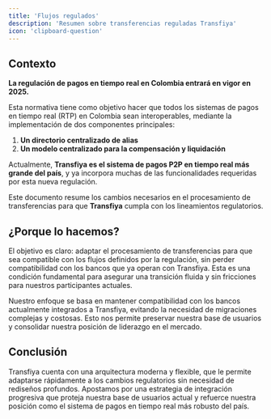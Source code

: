 ```yaml
---
title: 'Flujos regulados'
description: 'Resumen sobre transferencias reguladas Transfiya'
icon: 'clipboard-question'
---
```


## Contexto

**La regulación de pagos en tiempo real en Colombia entrará en vigor en 2025.**

Esta normativa tiene como objetivo hacer que todos los sistemas de pagos en tiempo real (RTP) en Colombia sean interoperables, mediante la implementación de dos componentes principales:

1. **Un directorio centralizado de alias**
2. **Un modelo centralizado para la compensación y liquidación**

Actualmente, **Transfiya es el sistema de pagos P2P en tiempo real más grande del país**, y ya incorpora muchas de las funcionalidades requeridas por esta nueva regulación.

Este documento resume los cambios necesarios en el procesamiento de transferencias para que **Transfiya** cumpla con los lineamientos regulatorios.

## ¿Porque lo hacemos?

El objetivo es claro: adaptar el procesamiento de transferencias para que sea compatible con los flujos definidos por la regulación, sin perder compatibilidad con los bancos que ya operan con Transfiya. Esta es una condición fundamental para asegurar una transición fluida y sin fricciones para nuestros participantes actuales.

Nuestro enfoque se basa en mantener compatibilidad con los bancos actualmente integrados a Transfiya, evitando la necesidad de migraciones complejas y costosas. Esto nos permite preservar nuestra base de usuarios y consolidar nuestra posición de liderazgo en el mercado.

## Conclusión

Transfiya cuenta con una arquitectura moderna y flexible, que le permite adaptarse rápidamente a los cambios regulatorios sin necesidad de rediseños profundos. Apostamos por una estrategia de integración progresiva que proteja nuestra base de usuarios actual y refuerce nuestra posición como el sistema de pagos en tiempo real más robusto del país.
